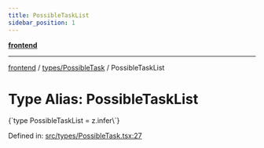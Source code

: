```yaml
---
title: PossibleTaskList
sidebar_position: 1
---
```



[**frontend**](../../..)

***

[frontend](../../..) / [types/PossibleTask](..) / PossibleTaskList

# Type Alias: PossibleTaskList

<CodeBlock language="ts">
{`type PossibleTaskList = z.infer\<typeof [PossibleTaskListSchema](../variables/PossibleTaskListSchema)\>`}
</CodeBlock>

Defined in: [src/types/PossibleTask.tsx:27](https://github.com/svsticky/CommitteeClash/blob/f974faa16c13593c1cc0eea50bf89b045abdabb5/frontend/src/types/PossibleTask.tsx#L27)
